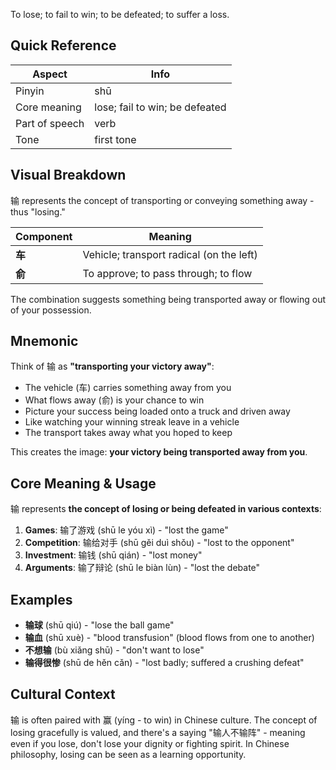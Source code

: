 To lose; to fail to win; to be defeated; to suffer a loss.

## Quick Reference

| Aspect         | Info                            |
| -------------- | ------------------------------- |
| Pinyin         | shū                             |
| Core meaning   | lose; fail to win; be defeated |
| Part of speech | verb                            |
| Tone           | first tone                      |

## Visual Breakdown

输 represents the concept of transporting or conveying something away - thus "losing."

| Component | Meaning                                       |
| --------- | --------------------------------------------- |
| **车**    | Vehicle; transport radical (on the left)     |
| **俞**    | To approve; to pass through; to flow         |

The combination suggests something being transported away or flowing out of your possession.

## Mnemonic

Think of 输 as **"transporting your victory away"**:

- The vehicle (车) carries something away from you
- What flows away (俞) is your chance to win
- Picture your success being loaded onto a truck and driven away
- Like watching your winning streak leave in a vehicle
- The transport takes away what you hoped to keep

This creates the image: **your victory being transported away from you**.

## Core Meaning & Usage

输 represents **the concept of losing or being defeated in various contexts**:

1. **Games**: 输了游戏 (shū le yóu xì) - "lost the game"
2. **Competition**: 输给对手 (shū gěi duì shǒu) - "lost to the opponent"
3. **Investment**: 输钱 (shū qián) - "lost money"
4. **Arguments**: 输了辩论 (shū le biàn lùn) - "lost the debate"

## Examples

- **输球** (shū qiú) - "lose the ball game"
- **输血** (shū xuè) - "blood transfusion" (blood flows from one to another)
- **不想输** (bù xiǎng shū) - "don't want to lose"
- **输得很惨** (shū de hěn cǎn) - "lost badly; suffered a crushing defeat"

## Cultural Context

输 is often paired with 赢 (yíng - to win) in Chinese culture. The concept of losing gracefully is valued, and there's a saying "输人不输阵" - meaning even if you lose, don't lose your dignity or fighting spirit. In Chinese philosophy, losing can be seen as a learning opportunity.
